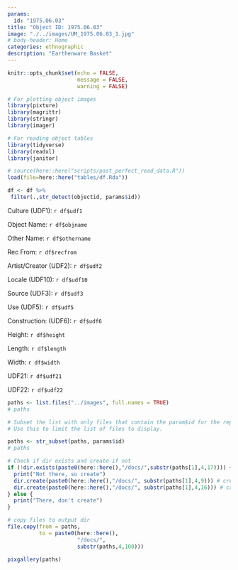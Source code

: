 ```yaml
---
params:
  id: "1975.06.03"
title: "Object ID: 1975.06.03"
image: "./../images/UM_1975.06.03_1.jpg"
# body-header: Home
categories: ethnographic
description: "Earthenware Basket"
---
```


```r
knitr::opts_chunk$set(echo = FALSE,
                      message = FALSE,
                      warning = FALSE)
```

```r

# For plotting object images
library(pixture)
library(magrittr)
library(stringr)
library(imager)

# For reading object tables
library(tidyverse)
library(readxl)
library(janitor)
```

```r
# source(here::here("scripts/past_perfect_read_data.R"))
load(file=here::here("tables/df.Rda"))
```


```r
df <- df %>% 
 filter(.,str_detect(objectid, params$id))
```


::: {layout-ncol=2}

Culture (UDF1): `r df$udf1`

Object Name: `r df$objname`

Other Name: `r df$othername`

Rec From: `r df$recfrom`

Artist/Creator (UDF2): `r df$udf2`

Locale (UDF10): `r df$udf10`

Source (UDF3): `r df$udf3`

Use (UDF5): `r df$udf5`

Construction: (UDF6): `r df$udf6`

Height: `r df$height`

Length: `r df$length`

Width: `r df$width`

:::

UDF21: `r df$udf21`

UDF22: `r df$udf22`

```r
paths <- list.files("../images", full.names = TRUE)
# paths
```

```r
# Subset the list with only files that contain the param$id for the report.
# Use this to limit the list of files to display.

paths <- str_subset(paths, params$id)
# paths
```

```r

# Check if dir exists and create if not
if (!dir.exists(paste0(here::here(),"/docs/",substr(paths[1],4,17)))) {
  print("Not there, so create")
  dir.create(paste0(here::here(),"/docs/", substr(paths[1],4,9))) # create parent dir
  dir.create(paste0(here::here(),"/docs/", substr(paths[1],4,16))) # create dir
} else {
  print("There, don't create")
}

# copy files to output dir
file.copy(from = paths,
          to = paste0(here::here(),
                      "/docs/",
                      substr(paths,4,100)))
```

```r
pixgallery(paths)
```
